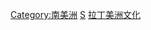 {{Commonscat|Culture of South America}}

[[Category:南美洲|Category:南美洲]]
[[Category:美洲文化|S]]
[[Category:拉丁美洲文化|]]